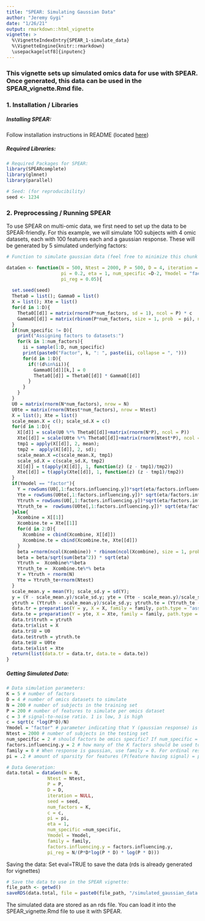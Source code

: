 ```yaml
---
title: "SPEAR: Simulating Gaussian Data"
author: "Jeremy Gygi"
date: "1/26/21"
output: rmarkdown::html_vignette
vignette: >
  %\VignetteIndexEntry{SPEAR_1-simulate_data}
  %\VignetteEngine{knitr::rmarkdown}
  \usepackage[utf8]{inputenc}
---
```


### This vignette sets up simulated omics data for use with SPEAR. Once generated, this data can be used in the SPEAR_vignette.Rmd file.

### 1. Installation / Libraries

##### Installing SPEAR:

Follow installation instructions in README (located [here](https://github.com/jgygi/SPEAR))

##### Required Libraries:

```r
# Required Packages for SPEAR:
library(SPEARcomplete)
library(glmnet)
library(parallel)

# Seed: (for reproducibility)
seed <- 1234
```

### 2. Preprocessing / Running SPEAR

To use SPEAR on multi-omic data, we first need to set up the data to be SPEAR-friendly. For this example, we will simulate 100 subjects with 4 omic datasets, each with 100 features each and a gaussian response. These will be generated by 5 simulated underlying factors:

```r
# Function to simulate gaussian data (feel free to minimize this chunk after running it once)

dataGen <- function(N = 500, Ntest = 2000, P = 500, D = 4, iteration = NULL, seed = 123, num_factors = 5, c = 1, 
                    pi = 0.2, eta = 1, num_specific =D-2, Ymodel = "factor", family = 0, factors.influencing.y = 2,
                    pi_reg = 0.05){
  
  set.seed(seed)
  Theta0 = list(); Gamma0 = list()
  X = list(); Xte = list()
  for(d in 1:D){
    Theta0[[d]] = matrix(rnorm(P*num_factors, sd = 1), ncol = P) * c
    Gamma0[[d]] = matrix(rbinom(P*num_factors, size = 1, prob  = pi), ncol = P)
  }
  if(num_specific != D){
    print("Assigning factors to datasets:")
    for(k in 1:num_factors){
      ii = sample(1:D, num_specific)
      print(paste0("Factor", k, ": ", paste(ii, collapse = ", ")))
      for(d in 1:D){
        if(!(d%in%ii)){
          Gamma0[[d]][k,] = 0
          Theta0[[d]] = Theta0[[d]] * Gamma0[[d]]
        }
      }
    }
  }
  U0 = matrix(rnorm(N*num_factors), nrow = N)
  U0te = matrix(rnorm(Ntest*num_factors), nrow = Ntest)
  X = list(); Xte = list()
  scale_mean.X = c(); scale_sd.X = c()
  for(d in 1:D){
    X[[d]] = scale(U0 %*% Theta0[[d]]+matrix(rnorm(N*P), ncol = P))
    Xte[[d]] = scale(U0te %*% Theta0[[d]]+matrix(rnorm(Ntest*P), ncol = P))
    tmp1 = apply(X[[d]], 2, mean);
    tmp2 =  apply(X[[d]], 2, sd);
    scale_mean.X =c(scale_mean.X, tmp1)
    scale_sd.X = c(scale_sd.X, tmp2)
    X[[d]] = t(apply(X[[d]], 1, function(z) (z - tmp1)/tmp2))
    Xte[[d]] = t(apply(Xte[[d]], 1, function(z) (z - tmp1)/tmp2))
  }
  if(Ymodel == "factor"){
    Y = rowSums(U0[,1:factors.influencing.y])*sqrt(eta/factors.influencing.y) + rnorm(N)
    Yte = rowSums(U0te[,1:factors.influencing.y])* sqrt(eta/factors.influencing.y)+rnorm(Ntest)
    Ytruth = rowSums(U0[,1:factors.influencing.y])*sqrt(eta/factors.influencing.y)
    Ytruth_te =  rowSums(U0te[,1:factors.influencing.y])* sqrt(eta/factors.influencing.y)
  }else{
    Xcombine = X[[1]]
    Xcombine.te = Xte[[1]]
    for(d in 2:D){
      Xcombine = cbind(Xcombine, X[[d]])
      Xcombine.te = cbind(Xcombine.te, Xte[[d]])
    }
    beta =rnorm(ncol(Xcombine)) * rbinom(ncol(Xcombine), size = 1, prob = pi_reg) 
    beta = beta/sqrt(sum(beta^2)) * sqrt(eta)
    Ytruth =  Xcombine%*%beta
    Ytruth_te =  Xcombine.te%*% beta
    Y = Ytruth + rnorm(N)
    Yte = Ytruth_te+rnorm(Ntest)
  }
  scale_mean.y = mean(Y); scale_sd.y = sd(Y);
  y = (Y - scale_mean.y)/scale_sd.y; yte = (Yte - scale_mean.y)/scale_sd.y;
  ytruth = (Ytruth - scale_mean.y)/scale_sd.y; ytruth.te = (Ytruth_te - scale_mean.y)/scale_sd.y;
  data.tr = preparation(Y = y, X = X, family = family, path.type = "assay")
  data.te = preparation(Y = yte, X = Xte, family = family, path.type = "assay")
  data.tr$truth = ytruth
  data.tr$xlist = X
  data.tr$U = U0
  data.te$truth = ytruth.te
  data.te$U = U0te
  data.te$xlist = Xte
  return(list(data.tr = data.tr, data.te = data.te))
}
```

##### Getting Simulated Data:

```r
# Data simulation parameters:
K = 5 # number of factors
D = 4 # number of omics datasets to simulate
N = 200 # number of subjects in the training set
P = 200 # number of features to simulate per omics dataset
c = 3 # signal-to-noise ratio. 1 is low, 3 is high
c = sqrt(c *log(P*D)/N) 
Ymodel = "factor" # parameter indicating that Y (gaussian response) is generated from the factors
Ntest = 2000 # number of subjects in the testing set
num_specific = 2 # should factors be omics specific? If num_specific = D, all omics are influenced by all factors. If num_specific < D, each factor will be randomly assigned to 'num_specific' omics datasets.
factors.influencing.y = 2 # how many of the K factors should be used to influence the response?
family = 0 # When response is gaussian, use family = 0. For ordinal response, use family = 1
pi = .2 # amount of sparsity for features (P(feature having signal) = pi)

# Data Generation:
data.total = dataGen(N = N, 
               Ntest = Ntest, 
               P = P, 
               D = D, 
               iteration = NULL, 
               seed = seed, 
               num_factors = K, 
               c = c, 
               pi = pi, 
               eta = 1, 
               num_specific =num_specific, 
               Ymodel = Ymodel,
               family = family,
               factors.influencing.y = factors.influencing.y,
               pi_reg = N/(P*D*log(P * D) * log(P * D)))

```

Saving the data: Set eval=TRUE to save the data (rds is already generated for vignettes)

```r
# Save the data to use in the SPEAR vignette:
file_path <- getwd()
saveRDS(data.total, file = paste0(file_path, "/simulated_gaussian_data.rds"))
```

The simulated data are stored as an rds file. You can load it into the SPEAR_vignette.Rmd file to use it with SPEAR.
